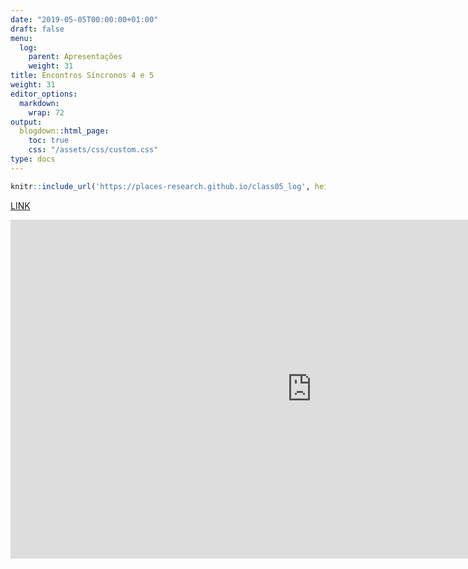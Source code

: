 ```yaml
---
date: "2019-05-05T00:00:00+01:00"
draft: false
menu:
  log:
    parent: Apresentações
    weight: 31
title: Encontros Síncronos 4 e 5
weight: 31
editor_options: 
  markdown: 
    wrap: 72
output: 
  blogdown::html_page:
    toc: true
    css: "/assets/css/custom.css"
type: docs
---
```



```r
knitr::include_url('https://places-research.github.io/class05_log', height = "400px")
```

[LINK](https://places-research.github.io/class05_log)

<iframe width="964" height="542" src="https://www.youtube.com/embed/jE6g4YJ_vVI" frameborder="0" allow="accelerometer; autoplay; clipboard-write; encrypted-media; gyroscope; picture-in-picture" allowfullscreen></iframe>

